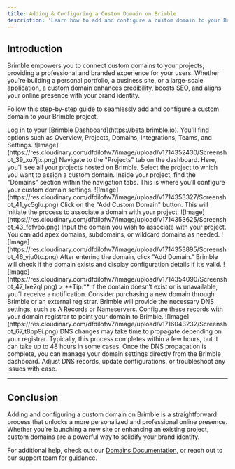 ```yaml
---
title: Adding & Configuring a Custom Domain on Brimble
description: 'Learn how to add and configure a custom domain to your Brimble project for optimal branding and accessibility.'
---
```


## Introduction

Brimble empowers you to connect custom domains to your projects, providing a professional and branded experience for your users. Whether you're building a personal portfolio, a business site, or a large-scale application, a custom domain enhances credibility, boosts SEO, and aligns your online presence with your brand identity.

Follow this step-by-step guide to seamlessly add and configure a custom domain to your Brimble project.


<Steps>
  <Step title="Go to the Brimble Dashboard">
    Log in to your [Brimble Dashboard](https://beta.brimble.io). You'll find options such as Overview, Projects, Domains, Integrations, Teams, and Settings.  
    ![Image](https://res.cloudinary.com/dfdilofw7/image/upload/v1714352430/Screenshot_39_xu7jjx.png)
  </Step>
  
  <Step title="Access the Projects Section">
    Navigate to the "Projects" tab on the dashboard. Here, you'll see all your projects hosted on Brimble. Select the project to which you want to assign a custom domain.
  </Step>
  
  <Step title="Open Domain Settings">
    Inside your project, find the "Domains" section within the navigation tabs. This is where you’ll configure your custom domain settings.  
    ![Image](https://res.cloudinary.com/dfdilofw7/image/upload/v1714353327/Screenshot_41_yc5glu.png)
  </Step>
  
  <Step title="Add a Custom Domain">
    Click on the "Add Custom Domain" button. This will initiate the process to associate a domain with your project.  
    ![Image](https://res.cloudinary.com/dfdilofw7/image/upload/v1714353625/Screenshot_43_fdfveo.png)
  </Step>
  
  <Step title="Enter Domain Details">
    Input the domain you wish to associate with your project. You can add apex domains, subdomains, or wildcard domains as needed.  
    ![Image](https://res.cloudinary.com/dfdilofw7/image/upload/v1714353895/Screenshot_46_yju0tc.png)
  </Step>
  
  <Step title="Verify and Add Domain">
    After entering the domain, click "Add Domain." Brimble will check if the domain exists and display configuration details if it’s valid.  
    ![Image](https://res.cloudinary.com/dfdilofw7/image/upload/v1714354090/Screenshot_47_lxe2ql.png)
    > **Tip:** If the domain doesn’t exist or is unavailable, you’ll receive a notification. Consider purchasing a new domain through Brimble or an external registrar.
  </Step>
  
  <Step title="Configure DNS Records">
    Brimble will provide the necessary DNS settings, such as A Records or Nameservers. Configure these records with your domain registrar to point your domain to Brimble.  
    ![Image](https://res.cloudinary.com/dfdilofw7/image/upload/v1716043232/Screenshot_67_t8pp9i.png)
  </Step>
  
  <Step title="Wait for DNS Propagation">
    DNS changes may take time to propagate depending on your registrar. Typically, this process completes within a few hours, but it can take up to 48 hours in some cases.
  </Step>
  
  <Step title="Manage Your Domain">
    Once the DNS propagation is complete, you can manage your domain settings directly from the Brimble dashboard. Adjust DNS records, update configurations, or troubleshoot any issues with ease.
  </Step>
</Steps>

---

## Conclusion

Adding and configuring a custom domain on Brimble is a straightforward process that unlocks a more personalized and professional online presence. Whether you’re launching a new site or enhancing an existing project, custom domains are a powerful way to solidify your brand identity.

For additional help, check out our [Domains Documentation](https://beta.brimble.io/domains/overview), or reach out to our support team for guidance.